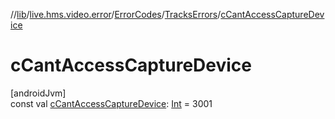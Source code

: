 //[lib](../../../../index)/[live.hms.video.error](../../index)/[ErrorCodes](../index)/[TracksErrors](index)/[cCantAccessCaptureDevice](c-cant-access-capture-device)

# cCantAccessCaptureDevice

[androidJvm]\
const val [cCantAccessCaptureDevice](c-cant-access-capture-device): [Int](https://kotlinlang.org/api/latest/jvm/stdlib/kotlin/-int/index.html) = 3001
